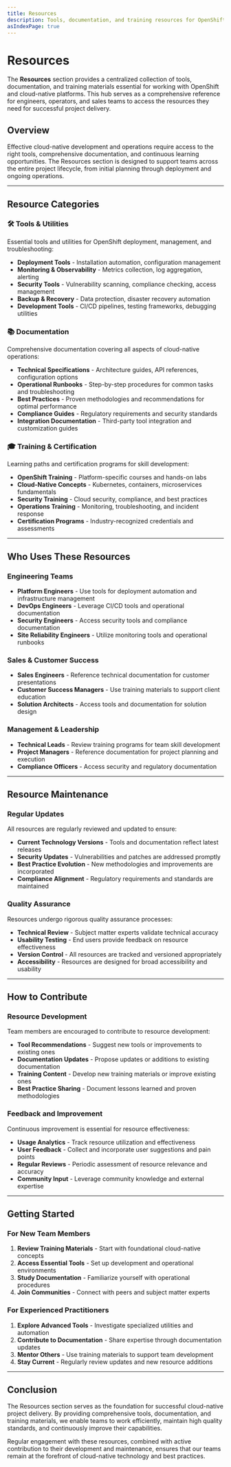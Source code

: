 ```yaml
---
title: Resources
description: Tools, documentation, and training resources for OpenShift and cloud-native development
asIndexPage: true
---
```


# Resources

The **Resources** section provides a centralized collection of tools, documentation, and training materials essential for working with OpenShift and cloud-native platforms. This hub serves as a comprehensive reference for engineers, operators, and sales teams to access the resources they need for successful project delivery.

## Overview

Effective cloud-native development and operations require access to the right tools, comprehensive documentation, and continuous learning opportunities. The Resources section is designed to support teams across the entire project lifecycle, from initial planning through deployment and ongoing operations.

---

## Resource Categories

### 🛠️ Tools & Utilities

Essential tools and utilities for OpenShift deployment, management, and troubleshooting:

- **Deployment Tools** - Installation automation, configuration management
- **Monitoring & Observability** - Metrics collection, log aggregation, alerting
- **Security Tools** - Vulnerability scanning, compliance checking, access management
- **Backup & Recovery** - Data protection, disaster recovery automation
- **Development Tools** - CI/CD pipelines, testing frameworks, debugging utilities

### 📚 Documentation

Comprehensive documentation covering all aspects of cloud-native operations:

- **Technical Specifications** - Architecture guides, API references, configuration options
- **Operational Runbooks** - Step-by-step procedures for common tasks and troubleshooting
- **Best Practices** - Proven methodologies and recommendations for optimal performance
- **Compliance Guides** - Regulatory requirements and security standards
- **Integration Documentation** - Third-party tool integration and customization guides

### 🎓 Training & Certification

Learning paths and certification programs for skill development:

- **OpenShift Training** - Platform-specific courses and hands-on labs
- **Cloud-Native Concepts** - Kubernetes, containers, microservices fundamentals
- **Security Training** - Cloud security, compliance, and best practices
- **Operations Training** - Monitoring, troubleshooting, and incident response
- **Certification Programs** - Industry-recognized credentials and assessments

---

## Who Uses These Resources

### Engineering Teams

- **Platform Engineers** - Use tools for deployment automation and infrastructure management
- **DevOps Engineers** - Leverage CI/CD tools and operational documentation
- **Security Engineers** - Access security tools and compliance documentation
- **Site Reliability Engineers** - Utilize monitoring tools and operational runbooks

### Sales & Customer Success

- **Sales Engineers** - Reference technical documentation for customer presentations
- **Customer Success Managers** - Use training materials to support client education
- **Solution Architects** - Access tools and documentation for solution design

### Management & Leadership

- **Technical Leads** - Review training programs for team skill development
- **Project Managers** - Reference documentation for project planning and execution
- **Compliance Officers** - Access security and regulatory documentation

---

## Resource Maintenance

### Regular Updates

All resources are regularly reviewed and updated to ensure:

- **Current Technology Versions** - Tools and documentation reflect latest releases
- **Security Updates** - Vulnerabilities and patches are addressed promptly
- **Best Practice Evolution** - New methodologies and improvements are incorporated
- **Compliance Alignment** - Regulatory requirements and standards are maintained

### Quality Assurance

Resources undergo rigorous quality assurance processes:

- **Technical Review** - Subject matter experts validate technical accuracy
- **Usability Testing** - End users provide feedback on resource effectiveness
- **Version Control** - All resources are tracked and versioned appropriately
- **Accessibility** - Resources are designed for broad accessibility and usability

---

## How to Contribute

### Resource Development

Team members are encouraged to contribute to resource development:

- **Tool Recommendations** - Suggest new tools or improvements to existing ones
- **Documentation Updates** - Propose updates or additions to existing documentation
- **Training Content** - Develop new training materials or improve existing ones
- **Best Practice Sharing** - Document lessons learned and proven methodologies

### Feedback and Improvement

Continuous improvement is essential for resource effectiveness:

- **Usage Analytics** - Track resource utilization and effectiveness
- **User Feedback** - Collect and incorporate user suggestions and pain points
- **Regular Reviews** - Periodic assessment of resource relevance and accuracy
- **Community Input** - Leverage community knowledge and external expertise

---

## Getting Started

### For New Team Members

1. **Review Training Materials** - Start with foundational cloud-native concepts
2. **Access Essential Tools** - Set up development and operational environments
3. **Study Documentation** - Familiarize yourself with operational procedures
4. **Join Communities** - Connect with peers and subject matter experts

### For Experienced Practitioners

1. **Explore Advanced Tools** - Investigate specialized utilities and automation
2. **Contribute to Documentation** - Share expertise through documentation updates
3. **Mentor Others** - Use training materials to support team development
4. **Stay Current** - Regularly review updates and new resource additions

---

## Conclusion

The Resources section serves as the foundation for successful cloud-native project delivery. By providing comprehensive tools, documentation, and training materials, we enable teams to work efficiently, maintain high quality standards, and continuously improve their capabilities.

Regular engagement with these resources, combined with active contribution to their development and maintenance, ensures that our teams remain at the forefront of cloud-native technology and best practices.
